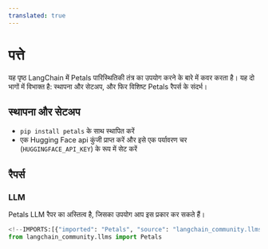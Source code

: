 ```yaml
---
translated: true
---
```


# पत्ते

यह पृष्ठ LangChain में Petals पारिस्थितिकी तंत्र का उपयोग करने के बारे में कवर करता है।
यह दो भागों में विभाक्त है: स्थापना और सेटअप, और फिर विशिष्ट Petals रैपर्स के संदर्भ।

## स्थापना और सेटअप

- `pip install petals` के साथ स्थापित करें
- एक Hugging Face api कुंजी प्राप्त करें और इसे एक पर्यावरण चर (`HUGGINGFACE_API_KEY`) के रूप में सेट करें

## रैपर्स

### LLM

Petals LLM रैपर का अस्तित्व है, जिसका उपयोग आप इस प्रकार कर सकते हैं।

```python
<!--IMPORTS:[{"imported": "Petals", "source": "langchain_community.llms", "docs": "https://api.python.langchain.com/en/latest/llms/langchain_community.llms.petals.Petals.html", "title": "Petals"}]-->
from langchain_community.llms import Petals
```
